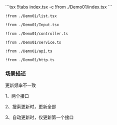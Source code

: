 

<Demo01 />
<CodeTabs>
```tsx !!tabs index.tsx -c
!from ./Demo01/index.tsx
```

```tsx !!tabs list.tsx -c
!from ./Demo01/list.tsx
```

```tsx !!tabs Input.tsx -c
!from ./Demo01/Input.tsx
```

```tsx !!tabs controller.ts -c
!from ./Demo01/controller.ts
```

```tsx !!tabs service.ts -c
!from ./Demo01/service.ts
```

```tsx !!tabs api.ts -c
!from ./Demo01/api.ts
```

```tsx !!tabs http.ts -c
!from ./Demo01/http.ts
```
</CodeTabs>


### 场景描述

更新频率不一致

1、两个接口

2、搜索更新时，更新全部

3、自动更新时，仅更新第一个接口
